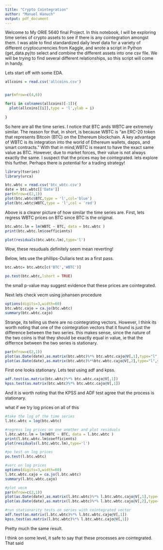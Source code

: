 ```yaml
---
title: "Crypto Cointegration"
author: "Manuel Hanuch"
output: pdf_document
---
```



Welcome to My ORIE 5640 final Project. In this notebook, I will be exploring time series of crypto assets to see if there is any cointegration amongst them. I was able to find standardized daily level data for a variety of different cryptocurrencies from Kaggle, and wrote a script in Python (get_data.py)to select and combine the different assets into one csv file. We will be trying to find several different relationships, so this script will come in handy. 

Lets start off with some EDA. 


```r
allcoins = read.csv('allcoins.csv')


par(mfrow=c(4,6))

for(i in colnames(allcoins)[-1]){
  plot(allcoins[[i]],type = 'l',ylab = i)
  
}

```


So here are all the time series. I notice that BTC ands WBTC are extremely similar. The reason for that, in short, is because WBTC is "an ERC-20 token that represents Bitcoin (BTC) on the Ethereum blockchain. A key advantage of WBTC is its integration into the world of Ethereum wallets, dapps, and smart contracts." With that in mind,WBTC is meant to have the exact same value as BTC. However, due to market forces, their value is not always exactly the same. I suspect that the prices may be cointegrated. lets explore this further. Perhaps there is potential for a trading strategy!

```r
library(tseries)
library(urca)
```

```r
btc.wbtc = read.csv('btc_wbtc.csv')
date = btc.wbtc[['Date']]
par(mfrow=c(2,1))
plot(btc.wbtc$BTC,type = 'l',col='blue')
plot(btc.wbtc$WBTC,type = 'l',col = 'red')

```

Above is a clearer picture of how similar the time series are. First, lets regress WBTC prices on BTC since BTC is the original.

```r
btc.wbtc.lm = lm(WBTC ~ BTC, data = btc.wbtc )
print(btc.wbtc.lm$coefficients)

plot(residuals(btc.wbtc.lm),type='l')
```
Wow, these resuduals definitely seem mean reverting!


Below, lets use the phillips-Ouliaris test as a first pass.

```r
btc.wbtc= btc.wbtc[c('BTC','WBTC')]

po.test(btc.wbtc,lshort = TRUE)

```

the small p-value may suggest evidence that these prices are cointegrated. 

Next lets check vecm using johansen procedure
```r


options(digits=3,width=60)
btc.wbtc.cajo = ca.jo(btc.wbtc)
summary(btc.wbtc.cajo)


```

Strange, its telling us there are no cointegrating vectors. However, I think its worth noting that one of the cointegration vectors that it found is just the difference between the two series. this makes sense, since the nature of the two coins is that they should be exactly equal in value, ie that the differnce between the two series is stationary.


```r
par(mfrow=c(2,1))
plot(as.Date(date),as.matrix(btc.wbtc)%*% btc.wbtc.cajo@V[,1],type="l",ylab="first projection")
plot(as.Date(date),as.matrix(btc.wbtc)%*%btc.wbtc.cajo@V[,2],type="l",ylab="second projection")
```



First one looks stationary. Lets test using adf and kpss.
```r
adf.test(as.matrix(btc.wbtc)%*% btc.wbtc.cajo@V[,1])
kpss.test(as.matrix(btc.wbtc)%*% btc.wbtc.cajo@V[,1])
```

And it is worth noting that the KPSS and ADF test agree that the process is stationary.


what if we  try log prices on all of this
```r
#take the log of the time series
l.btc.wbtc = log(btc.wbtc)

#regress log prices on one another and plot residuals
l.btc.wbtc.lm = lm(WBTC ~ BTC, data = l.btc.wbtc )
print(l.btc.wbtc.lm$coefficients)
plot(residuals(l.btc.wbtc.lm),type='l')

#po test on log prices
po.test(l.btc.wbtc)

#verc on log prices
options(digits=3,width=60)
l.btc.wbtc.cajo = ca.jo(l.btc.wbtc)
summary(l.btc.wbtc.cajo)

#plot vecm
par(mfrow=c(2,1))
plot(as.Date(date),as.matrix(l.btc.wbtc)%*% l.btc.wbtc.cajo@V[,1],type="l",ylab="first projection")
plot(as.Date(date),as.matrix(l.btc.wbtc)%*% l.btc.wbtc.cajo@V[,2],type="l",ylab="second projection")

#run stationarity tests on series with cointegrated vector
adf.test(as.matrix(l.btc.wbtc)%*% l.btc.wbtc.cajo@V[,1])
kpss.test(as.matrix(l.btc.wbtc)%*% l.btc.wbtc.cajo@V[,1])

```

Pretty much the same result. 



I think on some level, it safe to say that these processes are cointegrated. That said





